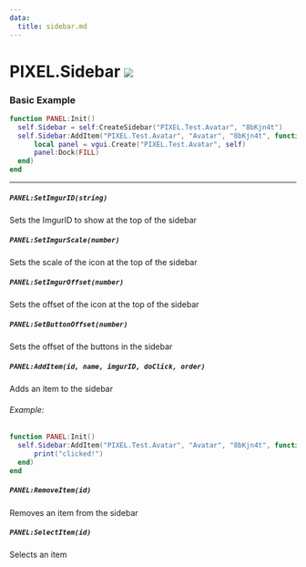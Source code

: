 ```yaml
---
data:
  title: sidebar.md
---
```


# PIXEL.Sidebar ![](https://raw.githubusercontent.com/Pulsar-Dev/documentation/main/public/client.png)

### Basic Example

  ```lua #
  function PANEL:Init()
    self.Sidebar = self:CreateSidebar("PIXEL.Test.Avatar", "8bKjn4t")
    self.Sidebar:AddItem("PIXEL.Test.Avatar", "Avatar", "8bKjn4t", function()
		local panel = vgui.Create("PIXEL.Test.Avatar", self)
        panel:Dock(FILL)
	end)
  end
  ```

---

##### `PANEL:SetImgurID(string)`
  Sets the ImgurID to show at the top of the sidebar

##### `PANEL:SetImgurScale(number)`
  Sets the scale of the icon at the top of the sidebar

##### `PANEL:SetImgurOffset(number)`
  Sets the offset of the icon at the top of the sidebar

##### `PANEL:SetButtonOffset(number)`
  Sets the offset of the buttons in the sidebar

##### `PANEL:AddItem(id, name, imgurID, doClick, order)`
  Adds an item to the sidebar

###### Example:
  ```lua #
  function PANEL:Init()
    self.Sidebar:AddItem("PIXEL.Test.Avatar", "Avatar", "8bKjn4t", function()
		print("clicked!")
	end)
  end
  ```

##### `PANEL:RemoveItem(id)`
  Removes an item from the sidebar

##### `PANEL:SelectItem(id)`
  Selects an item